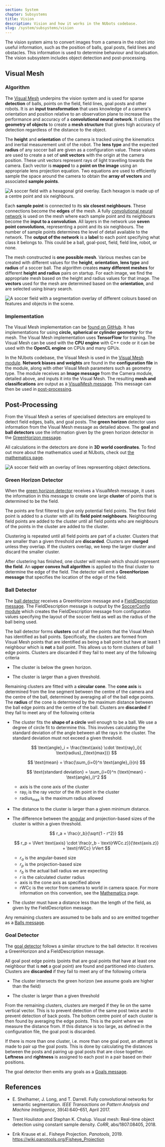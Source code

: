 ```yaml
---
section: System
chapter: Subsystems
title: Vision
description: Vision and how it works in the NUbots codebase.
slug: /system/subsystems/vision
---
```


The vision system aims to convert images from a camera in the robot into useful information, such as the position of balls, goal posts, field lines and obstacles. This information is used to determine behaviour and localisation. The vision subsystem includes object detection and post-processing.

## Visual Mesh

### Algorithm

The [Visual Mesh](https://doi.org/10.1007/978-3-030-27544-0_4) underpins the vision system and is used for sparse **detection** of balls, points on the field, field lines, goal posts and other robots. It is an **input transformation** that uses knowledge of a camera's orientation and position relative to an observation plane to increase the performance and accuracy of a **convolutional neural network**. It utilises the **geometry of objects** to create a **mesh structure** that gives high accuracy of detection regardless of the distance to the object.

The **height** and **orientation** of the camera is tracked using the kinematics and inertial measurement unit of the robot. The **lens type** and the expected **radius** of any soccer ball are given as a configuration value. These values are used to create a set of **unit vectors** with the origin at the camera position. These unit vectors represent rays of light travelling towards the camera. Each vector is **mapped** to a **point on the image** using an appropriate lens projection equation. Two equations are used to efficiently sample the space around the camera to obtain the **array of vectors** and associated **sample points**.

![A soccer field with a hexagonal grid overlay. Each hexagon is made up of a centre point and six neighbours.](./images/visual-mesh-grid.jpg 'The Visual Mesh grid')

Each **sample point** is connected to its **six closest neighbours**. These connections become the **edges** of the mesh. A fully [convolutional neural network](https://doi.org/10.1109/TPAMI.2016.2572683) is used on the mesh where each sample point and its neighbours become the **input to a convolution**. All layers in the network use **seven point convolutions**, representing a point and its six neighbours. The number of sample points determines the level of detail available to the network. The **output of the network** is a **label** to each point specifying what class it belongs to. This could be a ball, goal-post, field, field line, robot, or none.

The mesh constructed is **one possible mesh**. Various meshes can be created with different values for the **height**, **orientation**, **lens type** and **radius** of a soccer ball. The algorithm creates **many different meshes** for different **height and radius** pairs on startup. For each image, we find the appropriate mesh based on the height and radius values for that image. The **vectors** used for the mesh are determined based on the **orientation**, and are selected using binary search.

![A soccer field with a segmentation overlay of different colours based on features and objects in the scene.](./images/vision-green-horizon-balls-detections.png 'The classifications from the Visual Mesh neural network.')

### Implementation

The Visual Mesh implementation can be [found on GitHub](https://github.com/Fastcode/VisualMesh). It has implementations for using **circle, spherical or cylinder geometry** for the mesh. The Visual Mesh implementation uses **TensorFlow** for training. The Visual Mesh can be used with the **CPU engine** with C++ code or it can be used with the **OpenCL engine** on CPUs and many GPUs.

In the NUbots codebase, the Visual Mesh is used in the [Visual Mesh module](https://github.com/NUbots/NUbots/tree/main/module/vision/VisualMesh). **Network biases and weights** are found in the **configuration file** in the module, along with other Visual Mesh parameters such as geometry type. The module receives an **Image message** from the Camera module, detailed above, and inputs it into the Visual Mesh. The resulting **mesh and classifications** are output as a [VisualMesh message](https://github.com/NUbots/NUbots/blob/main/shared/message/vision/VisualMesh.proto). This message can then be used in [post-processing](#post-processing).

## Post-Processing

From the Visual Mesh a series of specialised detectors are employed to detect field edges, balls, and goal posts. The **green horizon** detector uses information from the Visual Mesh message as detailed above. The **goal** and **ball detectors** use the information given by the green horizon detector in the [GreenHorizon message](https://github.com/NUbots/NUbots/blob/main/shared/message/vision/GreenHorizon.proto).

All calculations in the detectors are done in **3D world coordinates**. To find out more about the mathematics used at NUbots, check out [the mathematics page](/system/foundations/mathematics).

![A soccer field with an overlay of lines representing object detections.](./images/vision-balls-goals.png 'The full output of the vision system showing the green horizon, ball and goal detections.')

### Green Horizon Detector

When the [green horizon detector](https://github.com/NUbots/NUbots/blob/main/module/vision/GreenHorizonDetector/) receives a VisualMesh message, it uses the information in this message to create one large **cluster** of points that is determined to be the field.

The points are first filtered to give only potential field points. The first field point is added to a cluster with all its **field point neighbours**. Neighbouring field points are added to the cluster until all field points who are neighbours of the points in the cluster are added to the cluster.

Clustering is repeated until all field points are part of a cluster. Clusters that are smaller than a given threshold are **discarded**. Clusters are **merged** unless they overlap. If the clusters overlap, we keep the larger cluster and discard the smaller cluster.

After clustering has finished, one cluster will remain which should represent **the field**. An **upper convex hull algorithm** is applied to the final cluster to determine the edge of the field. The detector will emit a **GreenHorizon message** that specifies the location of the edge of the field.

### Ball Detector

The [ball detector](https://github.com/NUbots/NUbots/blob/main/module/vision/BallDetector/) receives a GreenHorizon message and a [FieldDescription message](https://github.com/NUbots/NUbots/blob/main/shared/message/support/FieldDescription.proto). The FieldDescription message is output by the [SoccerConfig module](https://github.com/NUbots/NUbots/tree/main/module/support/configuration/SoccerConfig) which creates the FieldDescription message from configuration values specifying the layout of the soccer field as well as the radius of the ball being used.

The ball detector forms **clusters** out of all the points that the Visual Mesh has identified as ball points. Specifically, the clusters are formed from Visual Mesh points that are identified as being a ball point but have at least $1$ neighbour which is **not** a ball point. This allows us to form clusters of ball edge points. Clusters are discarded if they fail to meet any of the following criteria

- The cluster is below the green horizon.

- The cluster is larger than a given threshold.

Remaining clusters are fitted with a **circular cone**. The **cone axis** is determined from the line segment between the centre of the camera and the centre of the ball, determined by averaging all of the ball edge points. The **radius** of the cone is determined by the maximum distance between the ball edge points and the centre of the ball. Clusters are **discarded** if they fail to meet any of the following criteria

- The cluster fits the **shape of a circle** well enough to be a ball. We use a degree of circle fit to determine this. This involves calculating the standard deviation of the angle between all the rays in the cluster. The standard deviation must not exceed a given threshold.

  $$
  \text{angle}_i = \frac{\text{axis} \cdot \text{ray}_i}{ \text{radius}_{\text{max}}}
  $$

  $$
  \text{mean} = \frac{\sum_{i=0}^n \text{angle}_i}{n}
  $$

  $$
  \text{standard deviation} = \sum_{i=0}^n (\text{mean} - \text{angle}_i)^2
  $$

  - $\text{axis}$ is the cone axis of the cluster
  - $\text{ray}_i$ is the ray vector of the $i$th point in the cluster
  - $\text{radius}_{\text{max}}$ is the maximum radius allowed

- The distance to the cluster is larger than a given minimum distance.

- The difference between the [angular](https://en.wikipedia.org/wiki/Angular_diameter) and projection-based sizes of the cluster is within a given threshold.

  $$
  r_a = \frac{r_b}{\sqrt{1 - r^2}}
  $$

  $$
  r_p = \lVert \text{axis} \cdot \frac{r_b - \text{rWCc.z}}{\text{axis.z}} + \text{rWCc} \rVert
  $$

  - $r_a$ is the angular-based size
  - $r_p$ is the projection-based size
  - $r_b$ is the actual ball radius we are expecting
  - $r$ is the calculated cluster radius
  - axis is the cone axis as specified above
  - rWCc is the vector from camera to world in camera space. For more information on this convention, see the [Mathematics](/system/foundations/mathematics#homogeneous-transformations) page.

- The cluster must have a distance less than the length of the field, as given by the FieldDescription message.

Any remaining clusters are assumed to be balls and so are emitted together as a [Balls message](https://github.com/NUbots/NUbots/blob/main/shared/message/vision/Ball.proto).

### Goal Detector

The [goal detector](https://github.com/NUbots/NUbots/blob/main/module/vision/GoalDetector/src/GoalDetector.cpp) follows a similar structure to the ball detector. It receives a GreenHorizon and a FieldDescription message.

All goal post edge points (points that are goal points that have at least one neighbour that is **not** a goal point) are found and partitioned into clusters. Clusters are **discarded** if they fail to meet any of the following criteria

- The cluster intersects the green horizon (we assume goals are higher than the field)

- The cluster is larger than a given threshold

From the remaining clusters, clusters are merged if they lie on the same vertical vector. This is to prevent detection of the same post twice and to prevent detection of back posts. The bottom centre point of each cluster is then found by averaging the edge points. This is the point where we measure the distance from. If this distance is too large, as defined in the configuration file, the goal post is discarded.

If there is more than one cluster, i.e. more than one goal post, an attempt is made to pair up the goal posts. This is done by calculating the distances between the posts and pairing up goal posts that are close together. **Leftness** and **rightness** is assigned to each post in a pair based on their positions.

The goal detector then emits any goals as a [Goals message](https://github.com/NUbots/NUbots/blob/main/shared/message/vision/Goal.proto).

## References

- E. Shelhamer, J. Long, and T. Darrell. Fully convolutional networks for semantic segmentation. _IEEE Transactions on Pattern Analysis and Machine Intelligence_, 39(4):640–651, April 2017.

- Trent Houliston and Stephan K. Chalup. Visual mesh: Real-time object detection using constant sample density. _CoRR_, abs/1807.08405, 2018.

- Erik Krause et al.. Fisheye Projection. _Panotools_, 2019. https://wiki.panotools.org/Fisheye_Projection
